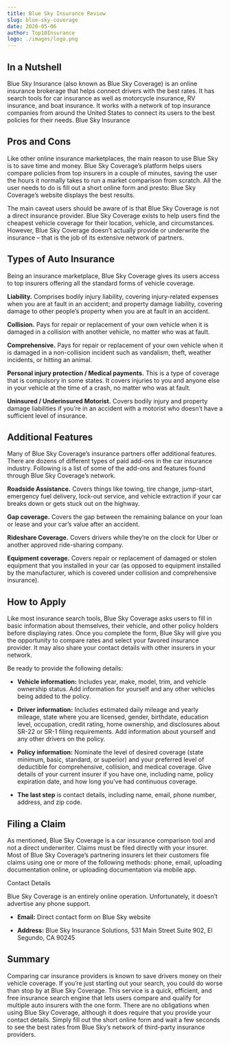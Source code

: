 ```yaml
---
title: Blue Sky Insurance Review
slug: blue-sky-coverage
date: 2020-05-06
author: Top10Insurance
logo: ./images/logo.png
---
```


## In a Nutshell

Blue Sky Insurance (also known as Blue Sky Coverage) is an online insurance brokerage that helps connect drivers with the best rates. It has search tools for car insurance as well as motorcycle insurance, RV insurance, and boat insurance. It works with a network of top insurance companies from around the United States to connect its users to the best policies for their needs.
Blue Sky Insurance

## Pros and Cons

Like other online insurance marketplaces, the main reason to use Blue Sky is to save time and money. Blue Sky Coverage’s platform helps users compare policies from top insurers in a couple of minutes, saving the user the hours it normally takes to run a market comparison from scratch. All the user needs to do is fill out a short online form and presto: Blue Sky Coverage’s website displays the best results.

The main caveat users should be aware of is that Blue Sky Coverage is not a direct insurance provider. Blue Sky Coverage exists to help users find the cheapest vehicle coverage for their location, vehicle, and circumstances. However, Blue Sky Coverage doesn’t actually provide or underwrite the insurance – that is the job of its extensive network of partners.

## Types of Auto Insurance

Being an insurance marketplace, Blue Sky Coverage gives its users access to top insurers offering all the standard forms of vehicle coverage.

**Liability.** Comprises bodily injury liability, covering injury-related expenses when you are at fault in an accident; and property damage liability, covering damage to other people’s property when you are at fault in an accident.

**Collision.** Pays for repair or replacement of your own vehicle when it is damaged in a collision with another vehicle, no matter who was at fault.

**Comprehensive.** Pays for repair or replacement of your own vehicle when it is damaged in a non-collision incident such as vandalism, theft, weather incidents, or hitting an animal.

**Personal injury protection / Medical payments.** This is a type of coverage that is compulsory in some states. It covers injuries to you and anyone else in your vehicle at the time of a crash, no matter who was at fault.

**Uninsured / Underinsured Motorist.** Covers bodily injury and property damage liabilities if you’re in an accident with a motorist who doesn’t have a sufficient level of insurance.

## Additional Features

Many of Blue Sky Coverage’s insurance partners offer additional features. There are dozens of different types of paid add-ons in the car insurance industry. Following is a list of some of the add-ons and features found through Blue Sky Coverage’s network.

**Roadside Assistance.** Covers things like towing, tire change, jump-start, emergency fuel delivery, lock-out service, and vehicle extraction if your car breaks down or gets stuck out on the highway.

**Gap coverage.** Covers the gap between the remaining balance on your loan or lease and your car’s value after an accident.

**Rideshare Coverage.** Covers drivers while they’re on the clock for Uber or another approved ride-sharing company.

**Equipment coverage.** Covers repair or replacement of damaged or stolen equipment that you installed in your car (as opposed to equipment installed by the manufacturer, which is covered under collision and comprehensive insurance).

## How to Apply

Like most insurance search tools, Blue Sky Coverage asks users to fill in basic information about themselves, their vehicle, and other policy holders before displaying rates. Once you complete the form, Blue Sky will give you the opportunity to compare rates and select your favored insurance provider. It may also share your contact details with other insurers in your network.

Be ready to provide the following details:

- **Vehicle information:** Includes year, make, model, trim, and vehicle ownership status. Add information for yourself and any other vehicles being added to the policy.

- **Driver information:** Includes estimated daily mileage and yearly mileage, state where you are licensed, gender, birthdate, education level, occupation, credit rating, home ownership, and disclosures about SR-22 or SR-1 filing requirements. Add information about yourself and any other drivers on the policy.

- **Policy information:** Nominate the level of desired coverage (state minimum, basic, standard, or superior) and your preferred level of deductible for comprehensive, collision, and medical coverage. Give details of your current insurer if you have one, including name, policy expiration date, and how long you’ve had continuous coverage.

- **The last step** is contact details, including name, email, phone number, address, and zip code.

## Filing a Claim

As mentioned, Blue Sky Coverage is a car insurance comparison tool and not a direct underwriter. Claims must be filed directly with your insurer. Most of Blue Sky Coverage’s partnering insurers let their customers file claims using one or more of the following methods: phone, email, uploading documentation online, or uploading documentation via mobile app.

Contact Details

Blue Sky Coverage is an entirely online operation. Unfortunately, it doesn’t advertise any phone support.

- **Email:** Direct contact form on Blue Sky website

- **Address:** Blue Sky Insurance Solutions, 531 Main Street Suite 902, El Segundo, CA 90245

## Summary

Comparing car insurance providers is known to save drivers money on their vehicle coverage. If you’re just starting out your search, you could do worse than stop by at Blue Sky Coverage. This service is a quick, efficient, and free insurance search engine that lets users compare and qualify for multiple auto insurers with the one form. There are no obligations when using Blue Sky Coverage, although it does require that you provide your contact details. Simply fill out the short online form and wait a few seconds to see the best rates from Blue Sky’s network of third-party insurance providers.
